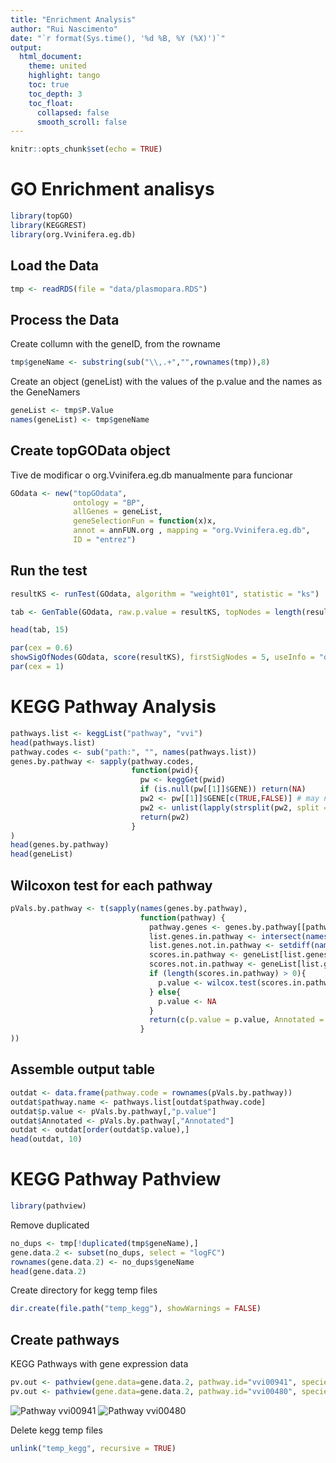 ```yaml
---
title: "Enrichment Analysis"
author: "Rui Nascimento"
date: "`r format(Sys.time(), '%d %B, %Y (%X)')`"
output:
  html_document:
    theme: united
    highlight: tango
    toc: true
    toc_depth: 3
    toc_float:
      collapsed: false
      smooth_scroll: false
---
```

  
```r
knitr::opts_chunk$set(echo = TRUE)
```

# GO  Enrichment analisys

```r
library(topGO)
library(KEGGREST)
library(org.Vvinifera.eg.db)
```

## Load the Data

```r
tmp <- readRDS(file = "data/plasmopara.RDS")
```

## Process the Data

Create collumn with the geneID, from the rowname

```r
tmp$geneName <- substring(sub("\\,.+","",rownames(tmp)),8)
```

Create an object (geneList) with the values of the p.value and the names as the GeneNamers

```r
geneList <- tmp$P.Value
names(geneList) <- tmp$geneName
```

## Create topGOData object

Tive de modificar o org.Vvinifera.eg.db manualmente para funcionar

```r
GOdata <- new("topGOdata",
              ontology = "BP",
              allGenes = geneList,
              geneSelectionFun = function(x)x,
              annot = annFUN.org , mapping = "org.Vvinifera.eg.db",
              ID = "entrez")
```

## Run the test

```r
resultKS <- runTest(GOdata, algorithm = "weight01", statistic = "ks")

tab <- GenTable(GOdata, raw.p.value = resultKS, topNodes = length(resultKS@score), numChar = 120)

head(tab, 15)

par(cex = 0.6)
showSigOfNodes(GOdata, score(resultKS), firstSigNodes = 5, useInfo = "def")
par(cex = 1)
```

# KEGG Pathway Analysis

```r
pathways.list <- keggList("pathway", "vvi")
head(pathways.list)
pathway.codes <- sub("path:", "", names(pathways.list))
genes.by.pathway <- sapply(pathway.codes,
                           function(pwid){
                             pw <- keggGet(pwid)
                             if (is.null(pw[[1]]$GENE)) return(NA)
                             pw2 <- pw[[1]]$GENE[c(TRUE,FALSE)] # may need to modify this to c(FALSE, TRUE) for other organisms
                             pw2 <- unlist(lapply(strsplit(pw2, split = ";", fixed = T), function(x)x[1]))
                             return(pw2)
                           }
)
head(genes.by.pathway)
head(geneList)
```


## Wilcoxon test for each pathway

```r
pVals.by.pathway <- t(sapply(names(genes.by.pathway),
                             function(pathway) {
                               pathway.genes <- genes.by.pathway[[pathway]]
                               list.genes.in.pathway <- intersect(names(geneList), pathway.genes)
                               list.genes.not.in.pathway <- setdiff(names(geneList), list.genes.in.pathway)
                               scores.in.pathway <- geneList[list.genes.in.pathway]
                               scores.not.in.pathway <- geneList[list.genes.not.in.pathway]
                               if (length(scores.in.pathway) > 0){
                                 p.value <- wilcox.test(scores.in.pathway, scores.not.in.pathway, alternative = "less")$p.value
                               } else{
                                 p.value <- NA
                               }
                               return(c(p.value = p.value, Annotated = length(list.genes.in.pathway)))
                             }
))
```

## Assemble output table

```r
outdat <- data.frame(pathway.code = rownames(pVals.by.pathway))
outdat$pathway.name <- pathways.list[outdat$pathway.code]
outdat$p.value <- pVals.by.pathway[,"p.value"]
outdat$Annotated <- pVals.by.pathway[,"Annotated"]
outdat <- outdat[order(outdat$p.value),]
head(outdat, 10)
```


# KEGG Pathway Pathview

```r
library(pathview)
```

Remove duplicated

```r
no_dups <- tmp[!duplicated(tmp$geneName),]
gene.data.2 <- subset(no_dups, select = "logFC")
rownames(gene.data.2) <- no_dups$geneName
head(gene.data.2)
```

Create directory for kegg temp files

```r
dir.create(file.path("temp_kegg"), showWarnings = FALSE)
```

## Create pathways

KEGG Pathways with gene expression data

```r
pv.out <- pathview(gene.data=gene.data.2, pathway.id="vvi00941", species="vvi", gene.idtype="KEGG", kegg.native=T, kegg.dir = "temp_kegg")
pv.out <- pathview(gene.data=gene.data.2, pathway.id="vvi00480", species="vvi", gene.idtype="KEGG", kegg.native=T, kegg.dir = "temp_kegg")
```
![Pathway vvi00941](vvi00941.pathview.png)
![Pathway vvi00480](vvi00480.pathview.png)

Delete kegg temp files

```r
unlink("temp_kegg", recursive = TRUE)
```
